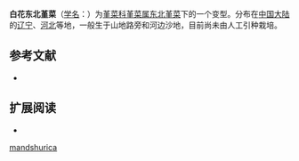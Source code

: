 {{Infraspeciesbox
| image = 
| image_caption = 
| status = 
| status_system = 
| genus = Viola
| species link = 东北堇菜
| species = mandshurica
| name = 白花东北堇菜 
| forma = albiflora
| authority = P. Y. Fu & Y. C. Teng
| synonyms = 
|}}

'''白花东北堇菜'''（[[学名|学名]]：{{lang|la|'''''Viola mandshurica'' f. ''albiflora'''''}}）为[[堇菜科|堇菜科]][[堇菜属|堇菜属]][[东北堇菜|东北堇菜]]下的一个变型。分布在[[中国大陆|中国大陆]]的[[辽宁|辽宁]]、[[河北|河北]]等地，一般生于山地路旁和河边沙地，目前尚未由人工引种栽培。

== 参考文献 ==
{{refbegin}}
* {{CPNI| zh=白花东北堇菜 | id=018-18984 | binomial=Viola mandshurica | authority=P. Y. Fu & Y. C. Teng | form=albiflora | accessdate=2013-01-17}}
{{refend}}

== 扩展阅读 ==
{{refbegin}}
* {{wikispecies-inline|Viola mandshurica f. albiflora|白花东北堇菜}}
{{refend}}

[[Category:堇菜属|mandshurica]]


{{plant-stub}}